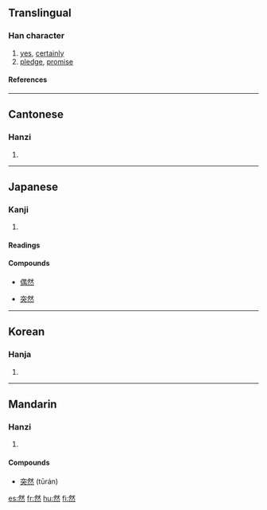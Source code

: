 ==Translingual==
{{stroke order|strokes=12}}
===Han character===
{{Han char|rn=86|rad=火|as=08|sn=12|four=2333<sub>3</sub>|canj=月大火 (BKF)}}

# [[yes]], [[certainly]]
# [[pledge]], [[promise]]

====References====
{{Han ref|kx=0675.120|dkj=19149|dj=1086.200|hdz=32213.050|uh=7136|ud=28982|bh=B54D|bd=46413}}

----

==Cantonese==
===Hanzi===
{{yue-hanzi|jyut=|y=[[yin4]]}}
# {{defn|Cantonese}}

----
==Japanese==
===Kanji===
{{ja-kanji|grade=4}}
# {{defn|Japanese}}
====Readings====
{{ja-readings|on=[[ぜん]] (zen), [[ねん]] (nen)|kun=[[もえる]] (moeru), [[しかれども]] (shikaredomo), [[しかして]] (shikashite)}}
====Compounds====
{{top4}}
*[[偶然]]
{{mid4}}
*[[突然]]
{{mid4}}
{{mid4}}
{{bottom}}

----
==Korean==
===Hanja===
{{ko-hanja|hangeul=[[연]]|eumhun=|rv=yeon|mr=yŏn|y=yen}}
# {{defn|Korean}}

----
==Mandarin==
===Hanzi===
{{cmn-hanzi|pin=[[rán]] ([[ran2]])|wg=[[jan2|jan<sup>2</sup>]]}}
# {{defn|Mandarin}}

====Compounds====
* [[突然]] (tūrán) 


[[es:然]]
[[fr:然]]
[[hu:然]]
[[fi:然]]